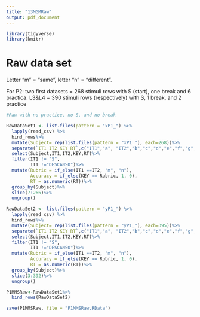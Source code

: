 ```yaml
---
title: "13MGMRaw"
output: pdf_document
---
```



```r
library(tidyverse)
library(knitr)
```

# Raw data set
Letter "m" = "same", letter "n" = "different".

For P2: two first datasets = 268 stimuli rows with S (start), one break and 6 practica. L3&L4 = 390 stimuli rows (respectively) with S, 1 break, and 2 practice

```r
#Raw with no practice, no S, and no break

RawDataSet1 <- list.files(pattern = "xP1_") %>%
  lapply(read_csv) %>% 
  bind_rows%>%
  mutate(Subject= rep(list.files(pattern = "xP1_"), each=268))%>%
  separate(`IT1 IT2 KEY RT`,c("IT1","a", "IT2","b","c","d","e","f","g","KEY", "RT"), sep = " ")%>%
  select(Subject,IT1,IT2,KEY,RT)%>%
  filter(IT1 != "S",
         IT1 !="DESCANSO")%>%
  mutate(Rubric = if_else(IT1 ==IT2, "m", "n"),
         Accuracy = if_else(KEY == Rubric, 1, 0),
         RT = as.numeric(RT))%>%
  group_by(Subject)%>%
  slice(7:266)%>%
  ungroup()

RawDataSet2 <- list.files(pattern = "yP1_") %>%
  lapply(read_csv) %>% 
  bind_rows%>%
  mutate(Subject= rep(list.files(pattern = "yP1_"), each=395))%>%
  separate(`IT1 IT2 KEY RT`,c("IT1","a", "IT2","b","c","d","e","f","g","KEY", "RT"), sep = " ")%>%
  select(Subject,IT1,IT2,KEY,RT)%>%
  filter(IT1 != "S",
         IT1 !="DESCANSO")%>%
  mutate(Rubric = if_else(IT1 ==IT2, "m", "n"),
         Accuracy = if_else(KEY == Rubric, 1, 0),
         RT = as.numeric(RT))%>%
  group_by(Subject)%>%
  slice(3:392)%>%
  ungroup()

P1MMSRaw<-RawDataSet1%>%
  bind_rows(RawDataSet2)

save(P1MMSRaw, file = "P1MMSRaw.RData")
  
```
  
  